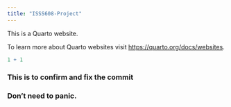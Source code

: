 ```yaml
---
title: "ISSS608-Project"
---
```


This is a Quarto website.

To learn more about Quarto websites visit <https://quarto.org/docs/websites>.

```r
1 + 1
```

### This is to confirm and fix the commit 
### Don't need to panic.